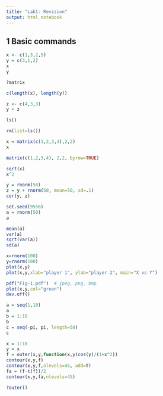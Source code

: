 ```yaml
---
title: "Lab1: Revision"
output: html_notebook
---
```


## 1 Basic commands

```r
x <- c(1,3,2,5)
y = c(3,1,2)
x
y
```

```r
?matrix
```

```r
c(length(x), length(y))
```

```r
z <- c(4,3,3)
y + z
```

```r
ls()
```

```r
rm(list=ls())
```

```r
x = matrix(c(1,2,3,4),2,2)
x
```

```r
matrix(c(1,2,3,4), 2,2, byrow=TRUE)
```

```r
sqrt(x)
x^2
```

```r
y = rnorm(50)
z = y + rnorm(50, mean=50, sd=.1)
cor(y, z)
```

```r
set.seed(9556)
a = rnorm(50)
a
```

```r
mean(a)
var(a)
sqrt(var(a))
sd(a)
```

```r
x=rnorm(100)
y=rnorm(100)
plot(x,y)
plot(x,y,xlab="player 1", ylab="player 2", main="X vs Y")
```

```r
pdf("Fig-1.pdf")  # jpeg, png, bmp
plot(x,y,col="green")
dev.off()
```

```r
a = seq(1,10)
a
b = 1:10
b
c = seq(-pi, pi, length=50)
c

```

```r
x = 1:10
y = x
f = outer(x,y,function(x,y)cos(y)/(1+x^2))
contour(x,y,f)
contour(x,y,f,nlevels=45, add=T)
fa = (f-t(f))/2
contour(x,y,fa,nlevels=45)
```
```r
?outer()
```

